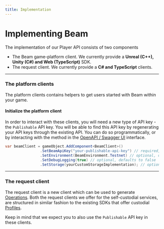```yaml
---
title: Implementation
---
```



# Implementing Beam

The implementation of our Player API consists of two components

- The Beam game-platform client. We currently provide a **Unreal (C++), Unity (C#) and Web (TypeScript)** SDK.
- The request client. We currently provide a **C# and TypeScript** clients.

---

### The platform clients

The platform clients contains helpers to get users started with Beam within your game.

<Cards>
  <Card
    icon="🛠️ "
    title="Unreal (C++)"
    href="https://github.com/BuildOnBeam/beam-sdk-unreal"
  />
  <Card
    icon="✅ "
    title="Unity (C#)"
    href="https://github.com/BuildOnBeam/beam-sdk-unity"
  />
  <Card
    icon="✅ "
    title="Web (TypeScript)"
    href="https://www.npmjs.com/package/@onbeam/sdk"
  />
</Cards>

#### Initialize the platform client

In order to interact with these clients, you will need a new type of API key - the `Publishable` API key. You will be able to find this API key by regenerating your API keys through the existing API. You can do so programmatically, or by interacting with the method in the [OpenAPI / Swagger UI](https://api.testnet.onbeam.com/api/automation#/Game/regenerateApiKeys) interface.


```csharp
var beamClient = gameObject.AddComponent<BeamClient>()
                .SetBeamApiKey("your-publishable-api-key") // required, sets your Publishable(!) API key
                .SetEnvironment(BeamEnvironment.Testnet) // optional, defaults to Testnet
                .SetDebugLogging(true) // optional, defaults to false
                .SetStorage(yourCustomStorageImplementation); // optional, defaults to PlayerPrefs storage;
```

---

### The request client

The request client is a new client which can be used to generate [Operations](/sdk/operations/introduction). Both the request clients we offer for the self-custodial services, are structured in similar fashion to the existing SDKs that offer custodial [Profiles](/sdk/profiles/introduction).

Keep in mind that we expect you to also use the `Publishable` API key in these clients.

<Cards>
  <Card
    icon="✅ "
    title="TypeScript"
    href="https://www.npmjs.com/package/@onbeam/player-api-client"
  />
  <Card
    icon="✅ "
    title="C# (RestSharp)"
    href="https://www.nuget.org/packages/BeamPlayerClient"
  />
</Cards>